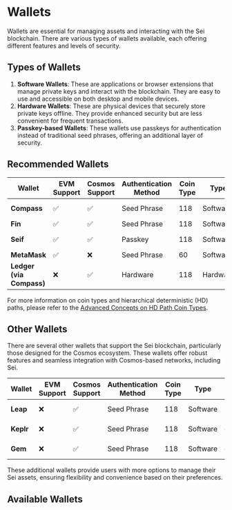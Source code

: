 
# Wallets

Wallets are essential for managing assets and interacting with the Sei blockchain. There are various types of wallets available, each offering different features and levels of security.

## Types of Wallets

1. **Software Wallets**: These are applications or browser extensions that manage private keys and interact with the blockchain. They are easy to use and accessible on both desktop and mobile devices.
2. **Hardware Wallets**: These are physical devices that securely store private keys offline. They provide enhanced security but are less convenient for frequent transactions.
3. **Passkey-based Wallets**: These wallets use passkeys for authentication instead of traditional seed phrases, offering an additional layer of security.

## Recommended Wallets

| Wallet                   | EVM Support | Cosmos Support | Authentication Method | Coin Type | Type     | Mobile Support | Link                                                                                          |
|--------------------------|-------------|----------------|-----------------------|-----------|----------|----------------|-----------------------------------------------------------------------------------------------|
| **Compass**              | ✅           | ✅              | Seed Phrase           | 118       | Software | ✅              | [Compass Wallet](https://compasswallet.io)                                                    |
| **Fin**                  | ✅           | ✅              | Seed Phrase           | 118       | Software | ❌              | [Fin Wallet](https://finwallet.com)                                                           |
| **Seif**                 | ✅           | ✅              | Passkey               | 118       | Software | ❌              | [Seif Wallet](https://chromewebstore.google.com/detail/seif/albakdmmdafeafbehmcpoejenbeojejl) |
| **MetaMask**             | ✅           | ❌              | Seed Phrase           | 60        | Software | ✅              | [MetaMask](https://metamask.io/)                                                              |
| **Ledger (via Compass)** | ❌           | ✅              | Hardware              | 118       | Hardware | ❌              | [Ledger](https://compasswallet.io)                                                            |

For more information on coin types and hierarchical deterministic (HD) paths, please refer to the [Advanced Concepts on HD Path Coin Types](/dev-advanced-concepts/hd-path-coin-types).

## Other Wallets

There are several other wallets that support the Sei blockchain, particularly those designed for the Cosmos ecosystem. These wallets offer robust features and seamless integration with Cosmos-based networks, including Sei.

| Wallet    | EVM Support | Cosmos Support | Authentication Method | Coin Type | Type     | Mobile Support | Link                                     |
|-----------|-------------|----------------|-----------------------|-----------|----------|----------------|------------------------------------------|
| **Leap**  | ❌           | ✅              | Seed Phrase           | 118       | Software | ❌              | [Leap Wallet](https://leapwallet.io)     |
| **Keplr** | ❌           | ✅              | Seed Phrase           | 118       | Software | ✅              | [Keplr Wallet](https://wallet.keplr.app) |
| **Gem**   | ❌           | ✅              | Seed Phrase           | 118       | Software | ✅              | [Gem Wallet](https://gemwallet.com)      |

These additional wallets provide users with more options to manage their Sei assets, ensuring flexibility and convenience based on their preferences.

## Available Wallets

<AppCardsGridCategory category="wallet" />
